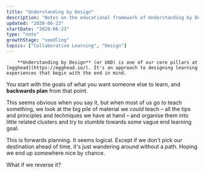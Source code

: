 ```yaml
---
title: "Understanding by Design"
description: "Notes on the educational framework of Understanding by Design"
updated: "2020-06-23"
startDate: "2020-06-23"
type: "note"
growthStage: "seedling"
topics: ["Collaborative Learning", "Design"]
---
```


<IntroParagraph >

		**Understanding by Design** (or UbD) is one of our core pillars at [egghead](https://egghead.io/). It's an approach to designing learning experiences that begin with the end in mind.

</IntroParagraph >

You start with the goals of what you want someone else to learn, and **backwards plan** from that point.

This seems obvious when you say it, but when most of us go to teach something, we look at the big pile of material we _could_ teach – all the tips and principles and techniques we have at hand – and organise them into little related clusters and try to stumble towards some vague end learning goal.

This is forwards planning. It seems logical. Except if we don't pick our destination ahead of time, it's just wandering around without a path. Hoping we end up somewhere nice by chance.

What if we reverse it?
